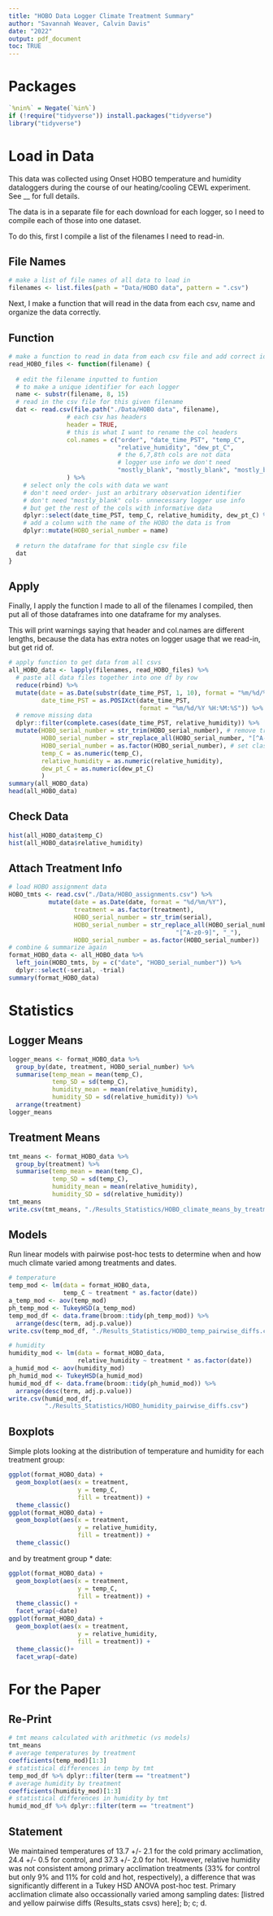 ```yaml
---
title: "HOBO Data Logger Climate Treatment Summary"
author: "Savannah Weaver, Calvin Davis"
date: "2022"
output: pdf_document
toc: TRUE
---
```


# Packages

```r
`%nin%` = Negate(`%in%`)
if (!require("tidyverse")) install.packages("tidyverse") 
library("tidyverse")
```


# Load in Data

This data was collected using Onset HOBO temperature and humidity dataloggers during the course of our heating/cooling CEWL experiment. See __ for full details. 

The data is in a separate file for each download for each logger, so I need to compile each of those into one dataset. 

To do this, first I compile a list of the filenames I need to read-in.

## File Names

```r
# make a list of file names of all data to load in
filenames <- list.files(path = "Data/HOBO data", pattern = ".csv")
```

Next, I make a function that will read in the data from each csv, name and organize the data correctly. 


## Function

```r
# make a function to read in data from each csv file and add correct identifiers
read_HOBO_files <- function(filename) {
  
  # edit the filename inputted to funtion
  # to make a unique identifier for each logger
  name <- substr(filename, 8, 15)
  # read in the csv file for this given filename
  dat <- read.csv(file.path("./Data/HOBO data", filename),
                # each csv has headers
                header = TRUE,
                # this is what I want to rename the col headers
                col.names = c("order", "date_time_PST", "temp_C", 
                              "relative_humidity", "dew_pt_C", 
                              # the 6,7,8th cols are not data
                              # logger use info we don't need
                              "mostly_blank", "mostly_blank", "mostly_blank")
                ) %>%
    # select only the cols with data we want
    # don't need order- just an arbitrary observation identifier
    # don't need "mostly_blank" cols- unnecessary logger use info
    # but get the rest of the cols with informative data
    dplyr::select(date_time_PST, temp_C, relative_humidity, dew_pt_C) %>%
    # add a column with the name of the HOBO the data is from 
    dplyr::mutate(HOBO_serial_number = name)
  
  # return the dataframe for that single csv file
  dat
}
```



## Apply

Finally, I apply the function I made to all of the filenames I compiled, then put all of those dataframes into one dataframe for my analyses.

This will print warnings saying that header and col.names are different lengths, because the data has extra notes on logger usage that we read-in, but get rid of.

```r
# apply function to get data from all csvs
all_HOBO_data <- lapply(filenames, read_HOBO_files) %>%
  # paste all data files together into one df by row
  reduce(rbind) %>% 
  mutate(date = as.Date(substr(date_time_PST, 1, 10), format = "%m/%d/%Y"),
         date_time_PST = as.POSIXct(date_time_PST, 
                                    format = "%m/%d/%Y %H:%M:%S")) %>%
  # remove missing data
  dplyr::filter(complete.cases(date_time_PST, relative_humidity)) %>%
  mutate(HOBO_serial_number = str_trim(HOBO_serial_number), # remove trailing white space
         HOBO_serial_number = str_replace_all(HOBO_serial_number, "[^A-z0-9]", "_"), # replace any special characters with underscores
         HOBO_serial_number = as.factor(HOBO_serial_number), # set class as factor
         temp_C = as.numeric(temp_C),
         relative_humidity = as.numeric(relative_humidity),
         dew_pt_C = as.numeric(dew_pt_C)
         )
summary(all_HOBO_data)
head(all_HOBO_data)
```


## Check Data


```r
hist(all_HOBO_data$temp_C)
hist(all_HOBO_data$relative_humidity)
```


## Attach Treatment Info


```r
# load HOBO assignment data
HOBO_tmts <- read.csv("./Data/HOBO_assignments.csv") %>%
           mutate(date = as.Date(date, format = "%d/%m/%Y"),
                  treatment = as.factor(treatment),
                  HOBO_serial_number = str_trim(serial),
                  HOBO_serial_number = str_replace_all(HOBO_serial_number,
                                              "[^A-z0-9]", "_"),
                  HOBO_serial_number = as.factor(HOBO_serial_number)) 
# combine & summarize again
format_HOBO_data <- all_HOBO_data %>% 
  left_join(HOBO_tmts, by = c("date", "HOBO_serial_number")) %>%
  dplyr::select(-serial, -trial)
summary(format_HOBO_data)
```







# Statistics


## Logger Means

```r
logger_means <- format_HOBO_data %>%
  group_by(date, treatment, HOBO_serial_number) %>%
  summarise(temp_mean = mean(temp_C),
            temp_SD = sd(temp_C),
            humidity_mean = mean(relative_humidity),
            humidity_SD = sd(relative_humidity)) %>%
  arrange(treatment)
logger_means
```


## Treatment Means

```r
tmt_means <- format_HOBO_data %>% 
  group_by(treatment) %>%
  summarise(temp_mean = mean(temp_C),
            temp_SD = sd(temp_C),
            humidity_mean = mean(relative_humidity),
            humidity_SD = sd(relative_humidity))
tmt_means
write.csv(tmt_means, "./Results_Statistics/HOBO_climate_means_by_treatment.csv")
```



## Models

Run linear models with pairwise post-hoc tests to determine when and how much climate varied among treatments and dates.

```r
# temperature
temp_mod <- lm(data = format_HOBO_data, 
               temp_C ~ treatment * as.factor(date))
a_temp_mod <- aov(temp_mod)
ph_temp_mod <- TukeyHSD(a_temp_mod)
temp_mod_df <- data.frame(broom::tidy(ph_temp_mod)) %>%
  arrange(desc(term, adj.p.value))
write.csv(temp_mod_df, "./Results_Statistics/HOBO_temp_pairwise_diffs.csv")

# humidity
humidity_mod <- lm(data = format_HOBO_data, 
                   relative_humidity ~ treatment * as.factor(date))
a_humid_mod <- aov(humidity_mod)
ph_humid_mod <- TukeyHSD(a_humid_mod)
humid_mod_df <- data.frame(broom::tidy(ph_humid_mod)) %>%
  arrange(desc(term, adj.p.value))
write.csv(humid_mod_df,
          "./Results_Statistics/HOBO_humidity_pairwise_diffs.csv")
```




## Boxplots

Simple plots looking at the distribution of temperature and humidity for each treatment group:

```r
ggplot(format_HOBO_data) +
  geom_boxplot(aes(x = treatment,
                   y = temp_C,
                   fill = treatment)) +
  theme_classic()
ggplot(format_HOBO_data) +
  geom_boxplot(aes(x = treatment,
                   y = relative_humidity,
                   fill = treatment)) +
  theme_classic()
```


and by treatment group * date:

```r
ggplot(format_HOBO_data) +
  geom_boxplot(aes(x = treatment,
                   y = temp_C,
                   fill = treatment)) +
  theme_classic() +
  facet_wrap(~date)
ggplot(format_HOBO_data) +
  geom_boxplot(aes(x = treatment,
                   y = relative_humidity,
                   fill = treatment)) +
  theme_classic()+
  facet_wrap(~date)
```



# For the Paper

## Re-Print

```r
# tmt means calculated with arithmetic (vs models)
tmt_means
# average temperatures by treatment
coefficients(temp_mod)[1:3]
# statistical differences in temp by tmt
temp_mod_df %>% dplyr::filter(term == "treatment")
# average humidity by treatment
coefficients(humidity_mod)[1:3]
# statistical differences in humidity by tmt
humid_mod_df %>% dplyr::filter(term == "treatment")
```


## Statement

We maintained temperatures of 13.7 +/- 2.1 for the cold primary acclimation, 24.4 +/- 0.5 for control, and 37.3 +/- 2.0 for hot. However, relative humidity was not consistent among primary acclimation treatments (33% for control but only 9% and 11% for cold and hot, respectively), a difference that was significantly different in a Tukey HSD ANOVA post-hoc test. Primary acclimation climate also occassionally varied among sampling dates: [listred and yellow pairwise diffs (Results_stats csvs) here]; b; c; d.








